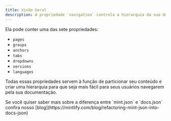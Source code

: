 ```yaml
---
title: Visão Geral
description: A propriedade `navigation` controla a hierarquia da sua documentação.
---
```



Ela pode conter uma das sete propriedades:

* `pages`
* `groups`
* `anchors`
* `tabs`
* `dropdowns`
* `versions`
* `languages`

Todas essas propriedades servem à função de particionar seu conteúdo e criar uma hierarquia para que seja mais fácil para seus usuários navegarem pela sua documentação.

<ConfigUpgrade />

<Info>
  Se você quiser saber mais sobre a diferença entre `mint.json` e
  `docs.json` confira nosso [blog](https://mintlify.com/blog/refactoring-mint-json-into-docs-json)
</Info>
